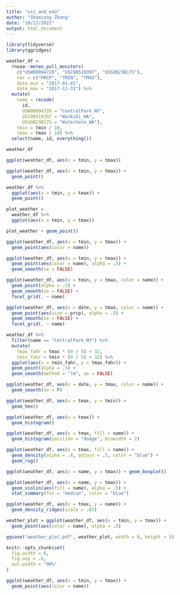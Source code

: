 ```yaml
---
title: "viz_and_eda"
author: "Shaocong Zhang"
date: "10/17/2021"
output: html_document
---
```

```r
library(tidyverse)
library(ggridges)
```

```r
weather_df = 
  rnoaa::meteo_pull_monitors(
    c("USW00094728", "USC00519397", "USS0023B17S"),
    var = c("PRCP", "TMIN", "TMAX"), 
    date_min = "2017-01-01",
    date_max = "2017-12-31") %>%
  mutate(
    name = recode(
      id, 
      USW00094728 = "CentralPark_NY", 
      USC00519397 = "Waikiki_HA",
      USS0023B17S = "Waterhole_WA"),
    tmin = tmin / 10,
    tmax = tmax / 10) %>%
  select(name, id, everything())

weather_df
```
```r
ggplot(weather_df, aes(x = tmin, y = tmax))
```

```r
ggplot(weather_df, aes(x = tmin, y = tmax)) + 
  geom_point()
```

```r
weather_df %>%
  ggplot(aes(x = tmin, y = tmax)) + 
  geom_point()
```

```r
plot_weather = 
  weather_df %>%
  ggplot(aes(x = tmin, y = tmax)) 

plot_weather + geom_point()

```

```r
ggplot(weather_df, aes(x = tmin, y = tmax)) + 
  geom_point(aes(color = name))
```

```r
ggplot(weather_df, aes(x = tmin, y = tmax)) + 
  geom_point(aes(color = name), alpha = .5) +
  geom_smooth(se = FALSE)
```

```r
ggplot(weather_df, aes(x = tmin, y = tmax, color = name)) + 
  geom_point(alpha = .5) +
  geom_smooth(se = FALSE) + 
  facet_grid(. ~ name)
```

```r
ggplot(weather_df, aes(x = date, y = tmax, color = name)) + 
  geom_point(aes(size = prcp), alpha = .5) +
  geom_smooth(se = FALSE) + 
  facet_grid(. ~ name)
```

```r
weather_df %>% 
  filter(name == "CentralPark_NY") %>% 
  mutate(
    tmax_fahr = tmax * (9 / 5) + 32,
    tmin_fahr = tmin * (9 / 5) + 32) %>% 
  ggplot(aes(x = tmin_fahr, y = tmax_fahr)) +
  geom_point(alpha = .5) + 
  geom_smooth(method = "lm", se = FALSE)
```

```r
ggplot(weather_df, aes(x = date, y = tmax, color = name)) + 
  geom_smooth(se = F) 
```

```r
ggplot(weather_df, aes(x = tmax, y = tmin)) + 
  geom_hex()
```

```r
ggplot(weather_df, aes(x = tmax)) + 
  geom_histogram()
```

```r
ggplot(weather_df, aes(x = tmax, fill = name)) + 
  geom_histogram(position = "dodge", binwidth = 2)
```

```r
ggplot(weather_df, aes(x = tmax, fill = name)) + 
  geom_density(alpha = .4, adjust = .5, color = "blue") +
  geom_rug()
```

```r
ggplot(weather_df, aes(x = name, y = tmax)) + geom_boxplot()
```

```r
ggplot(weather_df, aes(x = name, y = tmax)) + 
  geom_violin(aes(fill = name), alpha = .5) + 
  stat_summary(fun = "median", color = "blue")
```

```r
ggplot(weather_df, aes(x = tmax, y = name)) + 
  geom_density_ridges(scale = .85)
```

```r
weather_plot = ggplot(weather_df, aes(x = tmin, y = tmax)) + 
  geom_point(aes(color = name), alpha = .5) 

ggsave("weather_plot.pdf", weather_plot, width = 8, height = 5)
```

```r
knitr::opts_chunk$set(
  fig.width = 6,
  fig.asp = .6,
  out.width = "90%"
)
```

```r
ggplot(weather_df, aes(x = tmin, y = tmax)) + 
  geom_point(aes(color = name))

```



